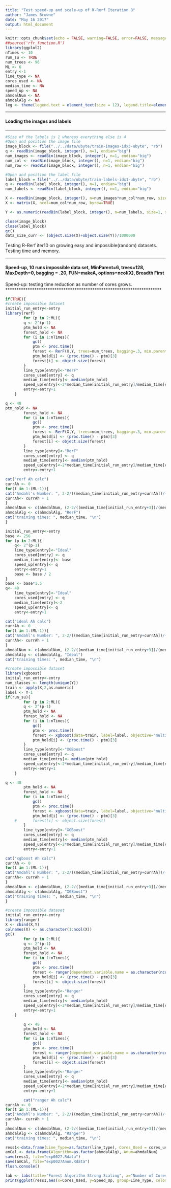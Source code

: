 ```yaml
---
title: "Test speed-up and scale-up of R-Rerf Iteration 8"
author: "James Browne"
date: "May 16 2017"
output: html_document
---
```


```r
knitr::opts_chunk$set(echo = FALSE, warning=FALSE, error=FALSE, message=FALSE, cache = FALSE)
##source('rfr_function.R')
library(ggplot2)
nTimes <- 10
run_su <- TRUE
num_trees <- 96
ML <- 6
entry <-1
line_type <- NA
cores_used <- NA
median_time <- NA
speed_up <- NA
ahmdalNum <- NA
ahmdalAlg <- NA
leg <- theme(legend.text = element_text(size = 12), legend.title=element_blank(), plot.title = element_text(size = 16,  face="bold"), plot.subtitle = element_text(size = 12),axis.title.x = element_text(size=12), axis.text.x = element_text(size=12), axis.title.y = element_text(size=12), axis.text.y = element_text(size=12))
```


**********************************************************************
#### Loading the images and labels
**********************************************************************
```r
#Size of the labels is 1 whereas everything else is 4
#Open and position the image file
image_block <- file("../../data/ubyte/train-images-idx3-ubyte", "rb")
q <- readBin(image_block, integer(), n=1, endian="big")
num_images <- readBin(image_block, integer(), n=1, endian="big")
num_col <- readBin(image_block, integer(), n=1, endian="big")
num_row <- readBin(image_block, integer(), n=1, endian="big")

#Open and position the label file
label_block = file("../../data/ubyte/train-labels-idx1-ubyte", "rb")
q <- readBin(label_block, integer(), n=1, endian="big")
num_labels <- readBin(label_block, integer(), n=1, endian="big")

X <- readBin(image_block, integer(), n=num_images*num_col*num_row, size=1, signed=FALSE)
X <- matrix(X, ncol=num_col*num_row, byrow=TRUE)

Y <- as.numeric(readBin(label_block, integer(), n=num_labels, size=1, signed=FALSE)+1)

close(image_block)
close(label_block)
gc()
data_size_curr <- (object.size(X)+object.size(Y))/1000000
```

Testing R-Rerf iter10 on growing easy and impossible(random) datasets.  Testing time and memory.

**********************************************************************
#### Speed-up, 10 runs impossible data set, MinParent=6, trees=128, MaxDepth=0, bagging = .20, FUN=makeA, options=ncol(X), Breadth First
Speed-up: testing time reduction as number of cores grows.  
**********************************************************************

```r
if(TRUE){
#create impossible dataset
initial_run_entry<-entry
library(rerf)
		for (p in 2:ML){
		q <- 2^(p-1)
		ptm_hold <- NA
		forest_hold <- NA
		for (i in 1:nTimes){
			gc()
			ptm <- proc.time()
			forest <- RerF(X,Y, trees=num_trees, bagging=.3, min.parent=1, max.depth=6, store.oob=TRUE, stratify=TRUE, num.cores=q, seed=sample(1:100000,1))
			ptm_hold[i] <- (proc.time() - ptm)[3]
			forest[i] <- object.size(forest)
		}
		line_type[entry]<-"RerF"
		cores_used[entry] <- q
		median_time[entry]<- median(ptm_hold)
		speed_up[entry]<-2*median_time[initial_run_entry]/median_time[entry]
        entry<-entry+1
	}

q <- 48
ptm_hold <- NA
		forest_hold <- NA
		for (i in 1:nTimes){
			gc()
			ptm <- proc.time()
			forest <- RerF(X,Y, trees=num_trees, bagging=.3, min.parent=1, max.depth=6, store.oob=TRUE, stratify=TRUE, num.cores=q)
			ptm_hold[i] <- (proc.time() - ptm)[3]
			forest[i] <- object.size(forest)
		}
		line_type[entry]<-"RerF"
		cores_used[entry] <- q
		median_time[entry]<- median(ptm_hold)
		speed_up[entry]<-2*median_time[initial_run_entry]/median_time[entry]
        entry<-entry+1

cat("rerf Ah calc") 
currAh <- 0
for(t in 1:(ML-1)){
cat("Amdahl's Number: ", 2-2/((median_time[initial_run_entry+currAh])/(median_time[initial_run_entry+currAh+1])), "\n")
currAh<- currAh + 1
}
ahmdalNum <- c(ahmdalNum, (2-2/((median_time[initial_run_entry+3])/(median_time[initial_run_entry+4]))))
ahmdalAlg <- c(ahmdalAlg, "RerF")
cat("training times: ", median_time, "\n")
}
```

```r
initial_run_entry<-entry
base <- 256
for (p in 2:ML){
	q<- 2^(p-1)
	line_type[entry]<-"Ideal"
	cores_used[entry] <- q
	median_time[entry]<- base 
	speed_up[entry]<- q
    entry<-entry+1
    base <- base / 2
}
base <- base*1.5
q<- 48
	line_type[entry]<-"Ideal"
	cores_used[entry] <- q
	median_time[entry]<-2 
	speed_up[entry]<- q
    entry<-entry+1

cat("ideal Ah calc") 
currAh <- 0
for(t in 1:(ML-1)){
cat("Amdahl's Number: ", 2-2/((median_time[initial_run_entry+currAh])/(median_time[initial_run_entry+currAh+1])), "\n")
currAh<- currAh + 1
}
ahmdalNum <- c(ahmdalNum, (2-2/((median_time[initial_run_entry+3])/(median_time[initial_run_entry+4]))))
ahmdalAlg <- c(ahmdalAlg, "Ideal")
cat("training times: ", median_time, "\n")
```
```r
#create impossible dataset
library(xgboost)
initial_run_entry<-entry
num_classes <- length(unique(Y))
train <- apply(X,2,as.numeric)
label <- Y-1
if(run_su){
		for (p in 2:ML){
		q <- 2^(p-1)
		ptm_hold <- NA
		forest_hold <- NA
		for (i in 1:nTimes){
			gc()
			ptm <- proc.time()
            forest <- xgboost(data=train, label=label, objective="multi:softprob",nrounds=num_trees, num_class=num_classes, nthread=q)
			ptm_hold[i] <- (proc.time() - ptm)[3]
		}
		line_type[entry]<-"XGBoost"
		cores_used[entry] <- q
		median_time[entry]<- median(ptm_hold)
		speed_up[entry]<-2*median_time[initial_run_entry]/median_time[entry]
        entry<-entry+1
	}

q <- 48
		ptm_hold <- NA
		forest_hold <- NA
		for (i in 1:nTimes){
			gc()
			ptm <- proc.time()
            forest <- xgboost(data=train, label=label, objective="multi:softprob",nrounds=num_trees,max_depth=30000, num_class=num_classes, nthread=q)
			ptm_hold[i] <- (proc.time() - ptm)[3]
	#		forest[i] <- object.size(forest)
		}
		line_type[entry]<-"XGBoost"
		cores_used[entry] <- q
		median_time[entry]<- median(ptm_hold)
		speed_up[entry]<-2*median_time[initial_run_entry]/median_time[entry]
        entry<-entry+1

cat("xgboost Ah calc") 
currAh <- 0
for(t in 1:(ML-1)){
cat("Amdahl's Number: ", 2-2/((median_time[initial_run_entry+currAh])/(median_time[initial_run_entry+currAh+1])), "\n")
currAh<- currAh + 1
}
ahmdalNum <- c(ahmdalNum, (2-2/((median_time[initial_run_entry+3])/(median_time[initial_run_entry+4]))))
ahmdalAlg <- c(ahmdalAlg, "XGBoost")
cat("training times: ", median_time, "\n")
}
```

```r
#create impossible dataset
initial_run_entry<-entry
library(ranger)
X <- cbind(X,Y)
colnames(X) <- as.character(1:ncol(X))
gc()
		for (p in 2:ML){
		q <- 2^(p-1)
		ptm_hold <- NA
		forest_hold <- NA
		for (i in 1:nTimes){
			gc()
			ptm <- proc.time()
            forest <- ranger(dependent.variable.name = as.character(ncol(X)), data = X, num.trees = num_trees, num.threads = q, classification=TRUE)
			ptm_hold[i] <- (proc.time() - ptm)[3]
			forest[i] <- object.size(forest)
		}
		line_type[entry]<-"Ranger"
		cores_used[entry] <- q
		median_time[entry]<- median(ptm_hold)
		speed_up[entry]<-2*median_time[initial_run_entry]/median_time[entry]
        entry<-entry+1
	}

		q <- 48
		ptm_hold <- NA
		forest_hold <- NA
		for (i in 1:nTimes){
			gc()
			ptm <- proc.time()
            forest <- ranger(dependent.variable.name = as.character(ncol(X)), data = X, num.trees = num_trees, num.threads = q, classification=TRUE)
			ptm_hold[i] <- (proc.time() - ptm)[3]
			forest[i] <- object.size(forest)
		}
		line_type[entry]<-"Ranger"
		cores_used[entry] <- q
		median_time[entry]<- median(ptm_hold)
		speed_up[entry]<-2*median_time[initial_run_entry]/median_time[entry]
        entry<-entry+1

        cat("ranger Ah calc") 
currAh <- 0
for(t in 1:(ML-1)){
cat("Amdahl's Number: ", 2-2/((median_time[initial_run_entry+currAh])/(median_time[initial_run_entry+currAh+1])), "\n")
currAh<- currAh + 1
}
ahmdalNum <- c(ahmdalNum, (2-2/((median_time[initial_run_entry+3])/(median_time[initial_run_entry+4]))))
ahmdalAlg <- c(ahmdalAlg, "Ranger")
cat("training times: ", median_time, "\n")
```

```r

ress1<-data.frame(Line_Type=as.factor(line_type), Cores_Used = cores_used, Time_Sec=median_time, Speed_Up=speed_up)
amCal <- data.frame(Algorithm=as.factor(ahmdalAlg), Anum=ahmdalNum)
save(ress1, file="exp0027.Rdata")
save(amCal, file="exp0027Anum.Rdata")
flush.console()

lab <- labs(title="Forest Algorithm Strong Scaling", x="Number of Cores", y="Relative Performance", subtitle =paste("Dataset Size: MNIST(60000x784)"))
print(ggplot(ress1,aes(x=Cores_Used, y=Speed_Up, group=Line_Type, color=Line_Type))+geom_line()+lab +leg+geom_text(x = 15, y =40 , label =paste("Amdahl Number\nRerF: ",signif(amCal[2,2], digits=2),"\nXGBoost: ", signif(amCal[4,2], digits=2), "\nRanger: ", signif(amCal[5,2],digits=2))))
```

